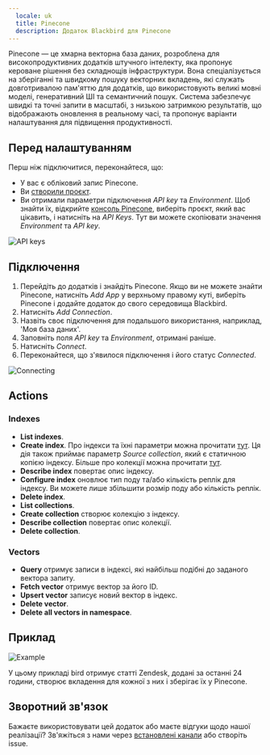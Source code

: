 ```yaml
---
  locale: uk
  title: Pinecone
  description: Додаток Blackbird для Pinecone
---
```


<LinkCard title="Переглянути на Github" target="_blank" href="https://github.com/bb-io/Pinecone" icon="github" />


Pinecone — це хмарна векторна база даних, розроблена для високопродуктивних додатків штучного інтелекту, яка пропонує кероване рішення без складнощів інфраструктури. Вона спеціалізується на зберіганні та швидкому пошуку векторних вкладень, які служать довготривалою пам'яттю для додатків, що використовують великі мовні моделі, генеративний ШІ та семантичний пошук. Система забезпечує швидкі та точні запити в масштабі, з низькою затримкою результатів, що відображають оновлення в реальному часі, та пропонує варіанти налаштування для підвищення продуктивності.

## Перед налаштуванням

Перш ніж підключитися, переконайтеся, що: 

- У вас є обліковий запис Pinecone.
- Ви [створили проєкт](https://docs.pinecone.io/docs/create-project).
- Ви отримали параметри підключення _API key_ та _Environment_. Щоб знайти їх, відкрийте [консоль Pinecone](https://app.pinecone.io/), виберіть проєкт, який вас цікавить, і натисніть на _API Keys_. Тут ви можете скопіювати значення _Environment_ та _API key_.

![API keys](https://raw.githubusercontent.com/bb-io/Pinecone/main/image/api_keys.png)

## Підключення

1. Перейдіть до додатків і знайдіть Pinecone. Якщо ви не можете знайти Pinecone, натисніть _Add App_ у верхньому правому куті, виберіть Pinecone і додайте додаток до свого середовища Blackbird.
2. Натисніть _Add Connection_.
3. Назвіть своє підключення для подальшого використання, наприклад, 'Моя база даних'.
4. Заповніть поля _API key_ та _Environment_, отримані раніше.
5. Натисніть _Connect_.
6. Переконайтеся, що з'явилося підключення і його статус _Connected_.

![Connecting](https://raw.githubusercontent.com/bb-io/Pinecone/main/image/connecting.png)

## Actions

### Indexes

- **List indexes**.
- **Create index**. Про індекси та їхні параметри можна прочитати [тут](https://docs.pinecone.io/docs/indexes). Ця дія також приймає параметр _Source collection_, який є статичною копією індексу. Більше про колекції можна прочитати [тут](https://docs.pinecone.io/docs/collections).
- **Describe index** повертає опис індексу.
- **Configure index** оновлює тип поду та/або кількість реплік для індексу. Ви можете лише збільшити розмір поду або кількість реплік.
- **Delete index**.
- **List collections**.
- **Create collection** створює колекцію з індексу.
- **Describe collection** повертає опис колекції.
- **Delete collection**.

### Vectors

- **Query** отримує записи в індексі, які найбільш подібні до заданого вектора запиту.
- **Fetch vector** отримує вектор за його ID.
- **Upsert vector** записує новий вектор в індекс.
- **Delete vector**.
- **Delete all vectors in namespace**.

## Приклад

![Example](https://raw.githubusercontent.com/bb-io/Pinecone/main/image/example.png)

У цьому прикладі bird отримує статті Zendesk, додані за останні 24 години, створює вкладення для кожної з них і зберігає їх у Pinecone.

## Зворотний зв'язок

Бажаєте використовувати цей додаток або маєте відгуки щодо нашої реалізації? Зв'яжіться з нами через [встановлені канали](https://www.blackbird.io/) або створіть issue.
